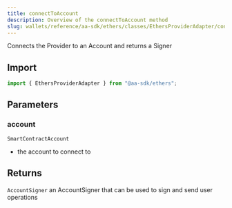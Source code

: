 ```yaml
---
title: connectToAccount
description: Overview of the connectToAccount method
slug: wallets/reference/aa-sdk/ethers/classes/EthersProviderAdapter/connectToAccount
---
```




Connects the Provider to an Account and returns a Signer

## Import

```ts
import { EthersProviderAdapter } from "@aa-sdk/ethers";
```

## Parameters

### account

`SmartContractAccount`

- the account to connect to

## Returns

`AccountSigner`
an AccountSigner that can be used to sign and send user operations
